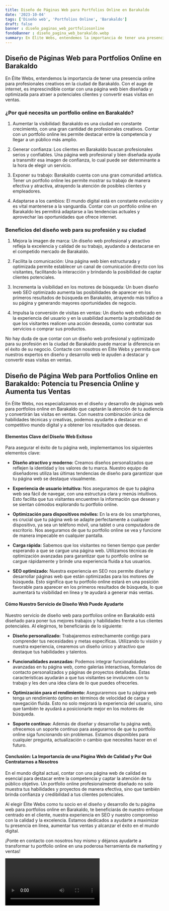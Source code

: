 ```yaml
---
title: Diseño de Páginas Web para Portfolios Online en Barakaldo
date: '2023-10-04'
tags: ['Diseño web', 'Portfolios Online', 'Barakaldo']
draft: false
banner : diseño_paginas_web_portfoliosonline
fondoBanner : diseño_pagina_web_barakaldo.webp
summary: En Élite Webs, entendemos la importancia de tener una presencia online para profesionales creativos en la ciudad de Barakaldo. Con el auge de internet, es imprescindible contar con una página web bien diseñada y optimizada para atraer a potenciales clientes y convertir esas visitas en ventas. 
---
```


## Diseño de Páginas Web para Portfolios Online en Barakaldo

En Élite Webs, entendemos la importancia de tener una presencia online para profesionales creativos en la ciudad de Barakaldo. Con el auge de internet, es imprescindible contar con una página web bien diseñada y optimizada para atraer a potenciales clientes y convertir esas visitas en ventas. 

### ¿Por qué necesita un portfolio online en Barakaldo?

1. Aumentar la visibilidad: Barakaldo es una ciudad en constante crecimiento, con una gran cantidad de profesionales creativos. Contar con un portfolio online les permite destacar entre la competencia y llegar a un público más amplio.

2. Generar confianza: Los clientes en Barakaldo buscan profesionales serios y confiables. Una página web profesional y bien diseñada ayuda a transmitir esa imagen de confianza, lo cual puede ser determinante a la hora de elegir un servicio.

3. Exponer su trabajo: Barakaldo cuenta con una gran comunidad artística. Tener un portfolio online les permite mostrar su trabajo de manera efectiva y atractiva, atrayendo la atención de posibles clientes y empleadores.

4. Adaptarse a los cambios: El mundo digital está en constante evolución y es vital mantenerse a la vanguardia. Contar con un portfolio online en Barakaldo les permitirá adaptarse a las tendencias actuales y aprovechar las oportunidades que ofrece internet.

### Beneficios del diseño web para su profesión y su ciudad

1. Mejora la imagen de marca: Un diseño web profesional y atractivo refleja la excelencia y calidad de su trabajo, ayudando a destacarse en el competido mercado de Barakaldo.

2. Facilita la comunicación: Una página web bien estructurada y optimizada permite establecer un canal de comunicación directo con los visitantes, facilitando la interacción y brindando la posibilidad de captar clientes potenciales.

3. Incrementa la visibilidad en los motores de búsqueda: Un buen diseño web SEO optimizado aumenta las posibilidades de aparecer en los primeros resultados de búsqueda en Barakaldo, atrayendo más tráfico a su página y generando mayores oportunidades de negocio.

4. Impulsa la conversión de visitas en ventas: Un diseño web enfocado en la experiencia del usuario y en la usabilidad aumenta la probabilidad de que los visitantes realicen una acción deseada, como contratar sus servicios o comprar sus productos.

No hay duda de que contar con un diseño web profesional y optimizado para su profesión en la ciudad de Barakaldo puede marcar la diferencia en el éxito de su negocio. Contacte con nosotros en Élite Webs y permita que nuestros expertos en diseño y desarrollo web le ayuden a destacar y convertir esas visitas en ventas.

<GifSeo />

<Cta />

## Diseño de Página Web para Portfolios Online en Barakaldo: Potencia tu Presencia Online y Aumenta tus Ventas

En Élite Webs, nos especializamos en el diseño y desarrollo de páginas web para portfolios online en Barakaldo que captarán la atención de tu audiencia y convertirán las visitas en ventas. Con nuestra combinación única de habilidades técnicas y creativas, podemos ayudarte a destacar en el competitivo mundo digital y a obtener los resultados que deseas.

#### Elementos Clave del Diseño Web Exitoso

Para asegurar el éxito de tu página web, implementamos los siguientes elementos clave:

- **Diseño atractivo y moderno:** Creamos diseños personalizados que reflejen la identidad y los valores de tu marca. Nuestro equipo de diseñadores utiliza las últimas tendencias de diseño para garantizar que tu página web se destaque visualmente.

- **Experiencia de usuario intuitiva:** Nos aseguramos de que tu página web sea fácil de navegar, con una estructura clara y menús intuitivos. Esto facilita que tus visitantes encuentren la información que desean y se sientan cómodos explorando tu portfolio online.

- **Optimización para dispositivos móviles:** En la era de los smartphones, es crucial que tu página web se adapte perfectamente a cualquier dispositivo, ya sea un teléfono móvil, una tablet o una computadora de escritorio. Nos aseguramos de que tu portfolio online se vea y funcione de manera impecable en cualquier pantalla.

- **Carga rápida:** Sabemos que los visitantes no tienen tiempo que perder esperando a que se cargue una página web. Utilizamos técnicas de optimización avanzadas para garantizar que tu portfolio online se cargue rápidamente y brinde una experiencia fluida a tus usuarios.

- **SEO optimizado:** Nuestra experiencia en SEO nos permite diseñar y desarrollar páginas web que están optimizadas para los motores de búsqueda. Esto significa que tu portfolio online estará en una posición favorable para aparecer en los primeros resultados de búsqueda, lo que aumentará tu visibilidad en línea y te ayudará a generar más ventas.

#### Cómo Nuestro Servicio de Diseño Web Puede Ayudarte

Nuestro servicio de diseño web para portfolios online en Barakaldo está diseñado para poner tus mejores trabajos y habilidades frente a tus clientes potenciales. Al elegirnos, te beneficiarás de lo siguiente:

- **Diseño personalizado:** Trabajaremos estrechamente contigo para comprender tus necesidades y metas específicas. Utilizando tu visión y nuestra experiencia, crearemos un diseño único y atractivo que destaque tus habilidades y talentos.

- **Funcionalidades avanzadas:** Podemos integrar funcionalidades avanzadas en tu página web, como galerías interactivas, formularios de contacto personalizados y páginas de proyectos detalladas. Estas características ayudarán a que tus visitantes se involucren con tu trabajo y les den una idea clara de lo que puedes ofrecerles.

- **Optimización para el rendimiento:** Aseguraremos que tu página web tenga un rendimiento óptimo en términos de velocidad de carga y navegación fluida. Esto no solo mejorará la experiencia del usuario, sino que también te ayudará a posicionarte mejor en los motores de búsqueda.

- **Soporte continuo:** Además de diseñar y desarrollar tu página web, ofrecemos un soporte continuo para asegurarnos de que tu portfolio online siga funcionando sin problemas. Estamos disponibles para cualquier pregunta, actualización o cambio que necesites hacer en el futuro.

#### Conclusión: La Importancia de una Página Web de Calidad y Por Qué Contratarnos a Nosotros

En el mundo digital actual, contar con una página web de calidad es esencial para destacar entre la competencia y captar la atención de tu público objetivo. Un portfolio online profesionalmente diseñado no solo muestra tus habilidades y proyectos de manera efectiva, sino que también brinda confianza y credibilidad a tus clientes potenciales.

Al elegir Élite Webs como tu socio en el diseño y desarrollo de tu página web para portfolios online en Barakaldo, te beneficiarás de nuestro enfoque centrado en el cliente, nuestra experiencia en SEO y nuestro compromiso con la calidad y la excelencia. Estamos dedicados a ayudarte a maximizar tu presencia en línea, aumentar tus ventas y alcanzar el éxito en el mundo digital.

¡Ponte en contacto con nosotros hoy mismo y déjanos ayudarte a transformar tu portfolio online en una poderosa herramienta de marketing y ventas!

<Video />

<CtaBot job='Portfolios Online' city='Barakaldo'/>

<Gmaps query='Barakaldo+españa+maps' />